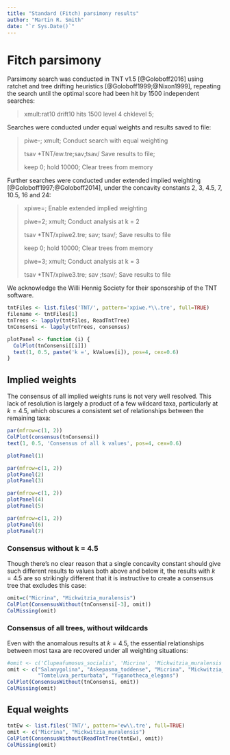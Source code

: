 ```yaml
---
title: "Standard (Fitch) parsimony results"
author: "Martin R. Smith"
date: "`r Sys.Date()`"
---
```


# Fitch parsimony {#tnt}

Parsimony search was conducted in TNT v1.5 [@Goloboff2016] using ratchet and tree drifting heuristics [@Goloboff1999;@Nixon1999], repeating the search until the optimal score had been hit by 1500 independent searches:

> xmult:rat10 drift10 hits 1500 level 4 chklevel 5;

Searches were conducted under equal weights and results saved to file:

> piwe-; xmult; <span class="comment">Conduct search with equal weighting</span>
>
> tsav \*TNT/ew.tre;sav;tsav/ <span class="comment">Save results to file</span>;
>
> keep 0; hold 10000; <span class="comment">Clear trees from memory</span>

Further searches were conducted under extended implied weighting [@Goloboff1997;@Goloboff2014], under the concavity constants 2, 3, 4.5, 7, 10.5, 16 and 24:

> xpiwe=; <span class="comment">Enable extended implied weighting</span>
>
> piwe=2; xmult; <span class="comment">Conduct analysis at k = 2</span>
>
> tsav \*TNT/xpiwe2.tre; sav; tsav/; <span class="comment">Save results to file</span>
> 
> keep 0; hold 10000; <span class="comment">Clear trees from memory</span>
>
> piwe=3; xmult; <span class="comment">Conduct analysis at k = 3</span>
>
> tsav \*TNT/xpiwe3.tre; sav ;tsav/; <span class="comment">Save results to file</span>

We acknowledge the Willi Hennig Society for their sponsorship of the TNT software.

```R
tntFiles <- list.files('TNT/', pattern='xpiwe.*\\.tre', full=TRUE)
filename <- tntFiles[1]
tnTrees <- lapply(tntFiles, ReadTntTree)
tnConsensi <- lapply(tnTrees, consensus)

plotPanel <- function (i) {
  ColPlot(tnConsensi[[i]])
  text(1, 0.5, paste('k =', kValues[i]), pos=4, cex=0.6)
}
```

## Implied weights

The consensus of all implied weights runs is not very well resolved. 
This lack of resolution is largely a product of a few wildcard taxa, particularly at $k = 4.5$, which obscures a consistent set of relationships between the remaining taxa:

```R
par(mfrow=c(1, 2))
ColPlot(consensus(tnConsensi)) 
text(1, 0.5, 'Consensus of all k values', pos=4, cex=0.6)

plotPanel(1)
```
```R
par(mfrow=c(1, 2))
plotPanel(2)
plotPanel(3)
```

```R
par(mfrow=c(1, 2))
plotPanel(4)
plotPanel(5)
```

```R
par(mfrow=c(1, 2))
plotPanel(6)
plotPanel(7)
```

### Consensus without k = 4.5

Though there's no clear reason that a single concavity constant should give such different results to values both above and below it, the results with $k = 4.5$ are so strikingly different that it is instructive to create a consensus tree that excludes this case:

```R
omit=c("Micrina", "Mickwitzia_muralensis")
ColPlot(ConsensusWithout(tnConsensi[-3], omit))
ColMissing(omit)
```

### Consensus of all trees, without wildcards 

Even with the anomalous results at $k = 4.5$, the essential relationships between most taxa are recovered under all weighting situations:

```R
#omit <- c('Clupeafumosus_socialis', 'Micrina', 'Mickwitzia_muralensis', 'Paterimitra', 'Heliomedusa_orienta', 'Tomteluva_perturbata', 'Yuganotheca_elegans', 'Salanygolina', 'Gasconsia', 'Mummpikia_nuda')
omit <- c("Salanygolina", "Askepasma_toddense", "Micrina", "Mickwitzia_muralensis",
          "Tomteluva_perturbata", "Yuganotheca_elegans")
ColPlot(ConsensusWithout(tnConsensi, omit))
ColMissing(omit)
```

## Equal weights

```R
tntEw <- list.files('TNT/', pattern='ew\\.tre', full=TRUE)
omit <- c("Micrina", "Mickwitzia_muralensis")
ColPlot(ConsensusWithout(ReadTntTree(tntEw), omit))
ColMissing(omit)
```
